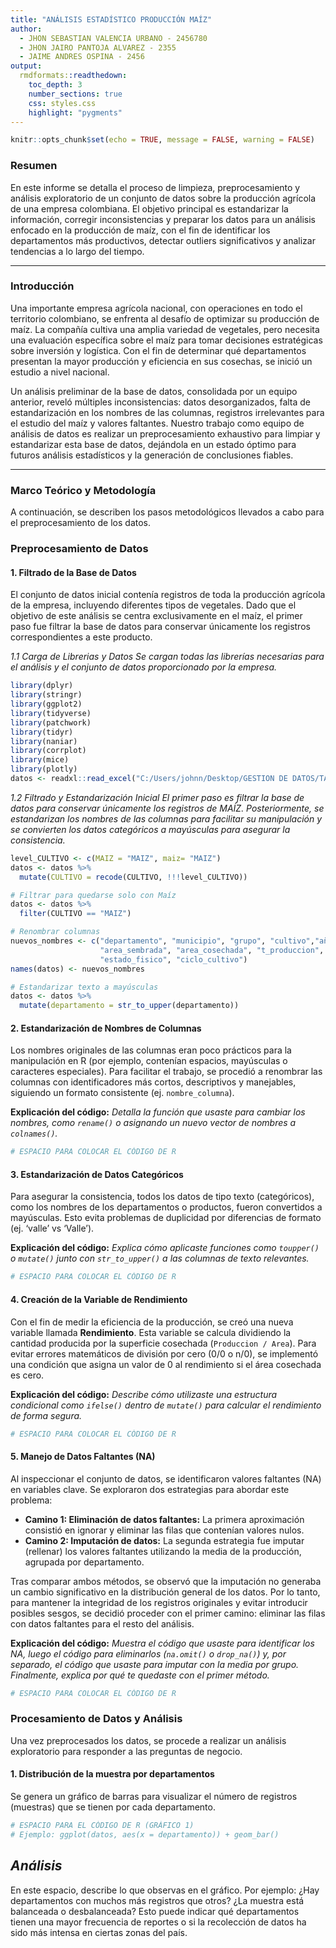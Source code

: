 ```yaml
---
title: "ANÁLISIS ESTADÍSTICO PRODUCCIÓN MAÍZ"
author: 
  - JHON SEBASTIAN VALENCIA URBANO - 2456780
  - JHON JAIRO PANTOJA ALVAREZ - 2355
  - JAIME ANDRES OSPINA - 2456
output: 
  rmdformats::readthedown:
    toc_depth: 3
    number_sections: true
    css: styles.css
    highlight: "pygments"
---
```


```r
knitr::opts_chunk$set(echo = TRUE, message = FALSE, warning = FALSE)
```

### **Resumen**

En este informe se detalla el proceso de limpieza, preprocesamiento y análisis exploratorio de un conjunto de datos sobre la producción agrícola de una empresa colombiana. El objetivo principal es estandarizar la información, corregir inconsistencias y preparar los datos para un análisis enfocado en la producción de maíz, con el fin de identificar los departamentos más productivos, detectar outliers significativos y analizar tendencias a lo largo del tiempo.

***

### **Introducción**

Una importante empresa agrícola nacional, con operaciones en todo el territorio colombiano, se enfrenta al desafío de optimizar su producción de maíz. La compañía cultiva una amplia variedad de vegetales, pero necesita una evaluación específica sobre el maíz para tomar decisiones estratégicas sobre inversión y logística. Con el fin de determinar qué departamentos presentan la mayor producción y eficiencia en sus cosechas, se inició un estudio a nivel nacional.

Un análisis preliminar de la base de datos, consolidada por un equipo anterior, reveló múltiples inconsistencias: datos desorganizados, falta de estandarización en los nombres de las columnas, registros irrelevantes para el estudio del maíz y valores faltantes. Nuestro trabajo como equipo de análisis de datos es realizar un preprocesamiento exhaustivo para limpiar y estandarizar esta base de datos, dejándola en un estado óptimo para futuros análisis estadísticos y la generación de conclusiones fiables.

***

### **Marco Teórico y Metodología**

A continuación, se describen los pasos metodológicos llevados a cabo para el preprocesamiento de los datos.

### **Preprocesamiento de Datos**

#### **1. Filtrado de la Base de Datos**

El conjunto de datos inicial contenía registros de toda la producción agrícola de la empresa, incluyendo diferentes tipos de vegetales. Dado que el objetivo de este análisis se centra exclusivamente en el maíz, el primer paso fue filtrar la base de datos para conservar únicamente los registros correspondientes a este producto.

*1.1 Carga de Librerias y Datos*
*Se cargan todas las librerías necesarias para el análisis y el conjunto de datos proporcionado por la empresa.*
```r
library(dplyr)
library(stringr)
library(ggplot2)
library(tidyverse)
library(patchwork)
library(tidyr)
library(naniar)
library(corrplot)
library(mice)
library(plotly)
datos <- readxl::read_excel("C:/Users/johnn/Desktop/GESTION DE DATOS/TALLER PREPROCESAMIENTO/DATOS/eva_df_2025.xlsx")
```
*1.2 Filtrado y Estandarización Inicial*
*El primer paso es filtrar la base de datos para conservar únicamente los registros de MAÍZ. Posteriormente, se estandarizan los nombres de las columnas para facilitar su manipulación y se convierten los datos categóricos a mayúsculas para asegurar la consistencia.*
```r
level_CULTIVO <- c(MAIZ = "MAIZ", maiz= "MAIZ")
datos <- datos %>%
  mutate(CULTIVO = recode(CULTIVO, !!!level_CULTIVO))

# Filtrar para quedarse solo con Maíz
datos <- datos %>%
  filter(CULTIVO == "MAIZ")

# Renombrar columnas
nuevos_nombres <- c("departamento", "municipio", "grupo", "cultivo","año",  
                    "area_sembrada", "area_cosechada", "t_produccion",  
                    "estado_fisico", "ciclo_cultivo")
names(datos) <- nuevos_nombres

# Estandarizar texto a mayúsculas
datos <- datos %>%
  mutate(departamento = str_to_upper(departamento))
```


#### **2. Estandarización de Nombres de Columnas**

Los nombres originales de las columnas eran poco prácticos para la manipulación en R (por ejemplo, contenían espacios, mayúsculas o caracteres especiales). Para facilitar el trabajo, se procedió a renombrar las columnas con identificadores más cortos, descriptivos y manejables, siguiendo un formato consistente (ej. `nombre_columna`).

**Explicación del código:**
*Detalla la función que usaste para cambiar los nombres, como `rename()` o asignando un nuevo vector de nombres a `colnames()`.*

```r
# ESPACIO PARA COLOCAR EL CÓDIGO DE R
```

#### **3. Estandarización de Datos Categóricos**

Para asegurar la consistencia, todos los datos de tipo texto (categóricos), como los nombres de los departamentos o productos, fueron convertidos a mayúsculas. Esto evita problemas de duplicidad por diferencias de formato (ej. 'valle' vs 'Valle').

**Explicación del código:**
*Explica cómo aplicaste funciones como `toupper()` o `mutate()` junto con `str_to_upper()` a las columnas de texto relevantes.*

```r
# ESPACIO PARA COLOCAR EL CÓDIGO DE R
```

#### **4. Creación de la Variable de Rendimiento**

Con el fin de medir la eficiencia de la producción, se creó una nueva variable llamada **Rendimiento**. Esta variable se calcula dividiendo la cantidad producida por la superficie cosechada (`Produccion / Area`). Para evitar errores matemáticos de división por cero (0/0 o n/0), se implementó una condición que asigna un valor de 0 al rendimiento si el área cosechada es cero.

**Explicación del código:**
*Describe cómo utilizaste una estructura condicional como `ifelse()` dentro de `mutate()` para calcular el rendimiento de forma segura.*

```r
# ESPACIO PARA COLOCAR EL CÓDIGO DE R
```

#### **5. Manejo de Datos Faltantes (NA)**

Al inspeccionar el conjunto de datos, se identificaron valores faltantes (NA) en variables clave. Se exploraron dos estrategias para abordar este problema:

  * **Camino 1: Eliminación de datos faltantes:** La primera aproximación consistió en ignorar y eliminar las filas que contenían valores nulos.
  * **Camino 2: Imputación de datos:** La segunda estrategia fue imputar (rellenar) los valores faltantes utilizando la media de la producción, agrupada por departamento.

Tras comparar ambos métodos, se observó que la imputación no generaba un cambio significativo en la distribución general de los datos. Por lo tanto, para mantener la integridad de los registros originales y evitar introducir posibles sesgos, se decidió proceder con el primer camino: eliminar las filas con datos faltantes para el resto del análisis.

**Explicación del código:**
*Muestra el código que usaste para identificar los NA, luego el código para eliminarlos (`na.omit()` o `drop_na()`) y, por separado, el código que usaste para imputar con la media por grupo. Finalmente, explica por qué te quedaste con el primer método.*

```r
# ESPACIO PARA COLOCAR EL CÓDIGO DE R
```


### **Procesamiento de Datos y Análisis**
Una vez preprocesados los datos, se procede a realizar un análisis exploratorio para responder a las preguntas de negocio.

#### **1. Distribución de la muestra por departamentos**
Se genera un gráfico de barras para visualizar el número de registros (muestras) que se tienen por cada departamento.

```r

# ESPACIO PARA EL CÓDIGO DE R (GRÁFICO 1)
# Ejemplo: ggplot(datos, aes(x = departamento)) + geom_bar()
```


## *Análisis*
En este espacio, describe lo que observas en el gráfico. Por ejemplo: ¿Hay departamentos con muchos más registros que otros? ¿La muestra está balanceada o desbalanceada? Esto puede indicar qué departamentos tienen una mayor frecuencia de reportes o si la recolección de datos ha sido más intensa en ciertas zonas del país.

